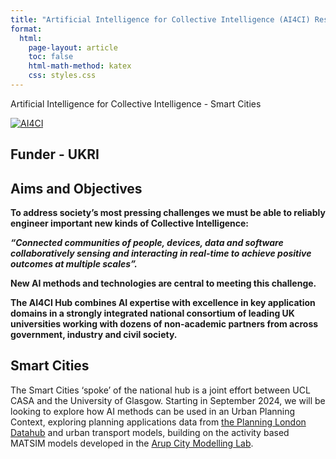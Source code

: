 ```yaml
---
title: "Artificial Intelligence for Collective Intelligence (AI4CI) Research Hub"
format:
  html:
    page-layout: article
    toc: false
    html-math-method: katex
    css: styles.css 
---
```


Artificial Intelligence for Collective Intelligence - Smart Cities

[![AI4CI](AI4CI.png)](https://ai4ci.ac.uk/)

## Funder - UKRI

## Aims and Objectives

**To address society’s most pressing challenges we must be able to reliably engineer important new kinds of Collective Intelligence:**

***“Connected communities of people, devices, data and software collaboratively sensing and interacting in real-time to achieve positive outcomes at multiple scales”.***

**New AI methods and technologies are central to meeting this challenge.**

**The AI4CI Hub combines AI expertise with excellence in key application domains in a strongly integrated national consortium of leading UK universities working with dozens of non-academic partners from across government, industry and civil society.**

## Smart Cities

The Smart Cities 'spoke' of the national hub is a joint effort between UCL CASA and the University of Glasgow. Starting in September 2024, we will be looking to explore how AI methods can be used in an Urban Planning Context, exploring planning applications data from [the Planning London Datahub](https://www.london.gov.uk/programmes-strategies/planning/digital-planning/planning-london-datahub) and urban transport models, building on the activity based MATSIM models developed in the [Arup City Modelling Lab](https://medium.com/arupcitymodelling).
